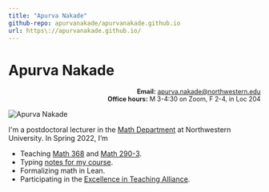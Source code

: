 ```yaml
---
title: "Apurva Nakade"
github-repo: apurvanakade/apurvanakade.github.io
url: https\://apurvanakade.github.io/
---
```


# Apurva Nakade

<div style="text-align:right; font-size: 90%;">

**Email:** [apurva.nakade@northwestern.edu](mailto:apurva.nakade@northwestern.edu) <br/>
**Office hours:** M 3-4:30 on Zoom, F 2-4, in Loc 204

</div>

![](images/me0.jpg "Apurva Nakade")

I\'m a postdoctoral lecturer in the [Math Department](https://www.math.northwestern.edu/) at Northwestern University. In Spring 2022, I'm

- Teaching [Math 368](https://canvas.northwestern.edu/courses/164403/assignments/syllabus) and [Math 290-3](https://canvas.northwestern.edu/courses/166989).
- Typing [notes for my course](https://apurvanakade.github.io/2022S-Introduction-to-Optimization/).
- Formalizing math in Lean. 
- Participating in the [Excellence in Teaching Alliance](https://www.northwestern.edu/searle/initiatives/faculty/excellence-in-teaching-alliance-for-nte-faculty.html).